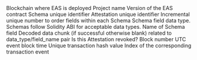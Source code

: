 <ParamField path="blockchain">
Blockchain where EAS is deployed
</ParamField>
<ParamField path="project">
Project name
</ParamField>
<ParamField path="version">
Version of the EAS contract
</ParamField>
<ParamField path="schema_uid">
Schema unique identifier
</ParamField>
<ParamField path="attestation_uid">
Attestation unique identifier
</ParamField>
<ParamField path="ordinality">
Incremental unique number to order fields within each Schema
</ParamField>
<ParamField path="data_type">
Schema field data type. Schemas follow Solidity ABI for acceptable data types.
</ParamField>
<ParamField path="field_name">
Name of Schema field
</ParamField>
<ParamField path="decoded_data">
Decoded data chunk (if successful otherwise blank) related to data_type/field_name pair
</ParamField>
<ParamField path="is_revoked">
Is this Attestation revoked?
</ParamField>
<ParamField path="block_number">
Block number
</ParamField>
<ParamField path="block_time">
UTC event block time
</ParamField>
<ParamField path="tx_hash">
Unique transaction hash value
</ParamField>
<ParamField path="evt_index">
Index of the corresponding transaction event
</ParamField>
